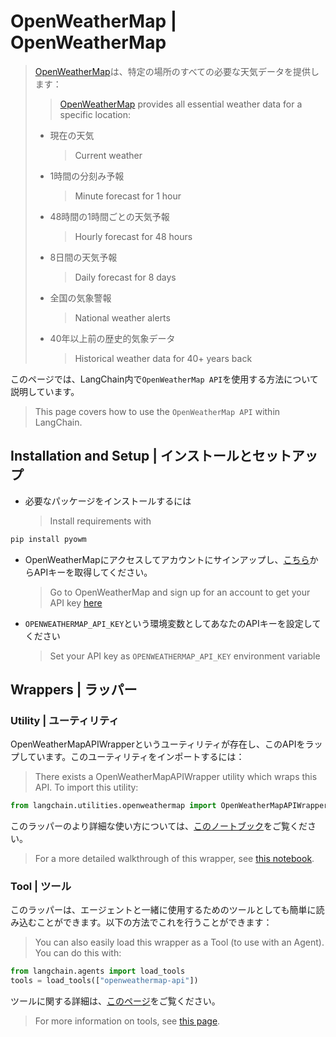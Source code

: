 # OpenWeatherMap | OpenWeatherMap

> [OpenWeatherMap](https://openweathermap.org/api/)は、特定の場所のすべての必要な天気データを提供します：
>
> > [OpenWeatherMap](https://openweathermap.org/api/) provides all essential weather data for a specific location:
>
> * 現在の天気
>   > Current weather
> * 1時間の分刻み予報
>   > Minute forecast for 1 hour
> * 48時間の1時間ごとの天気予報
>   > Hourly forecast for 48 hours
> * 8日間の天気予報
>   > Daily forecast for 8 days
> * 全国の気象警報
>   > National weather alerts
> * 40年以上前の歴史的気象データ
>   > Historical weather data for 40+ years back

このページでは、LangChain内で`OpenWeatherMap API`を使用する方法について説明しています。

> This page covers how to use the `OpenWeatherMap API` within LangChain.

## Installation and Setup | インストールとセットアップ

* 必要なパッケージをインストールするには
  > Install requirements with

```bash
pip install pyowm
```

* OpenWeatherMapにアクセスしてアカウントにサインアップし、[こちら](https://openweathermap.org/api/)からAPIキーを取得してください。
  > Go to OpenWeatherMap and sign up for an account to get your API key [here](https://openweathermap.org/api/)
* `OPENWEATHERMAP_API_KEY`という環境変数としてあなたのAPIキーを設定してください
  > Set your API key as `OPENWEATHERMAP_API_KEY` environment variable

## Wrappers | ラッパー

### Utility | ユーティリティ

OpenWeatherMapAPIWrapperというユーティリティが存在し、このAPIをラップしています。このユーティリティをインポートするには：

> There exists a OpenWeatherMapAPIWrapper utility which wraps this API. To import this utility:

```python
from langchain.utilities.openweathermap import OpenWeatherMapAPIWrapper
```

このラッパーのより詳細な使い方については、[このノートブック](/docs/integrations/tools/openweathermap)をご覧ください。

> For a more detailed walkthrough of this wrapper, see [this notebook](/docs/integrations/tools/openweathermap).

### Tool | ツール

このラッパーは、エージェントと一緒に使用するためのツールとしても簡単に読み込むことができます。以下の方法でこれを行うことができます：

> You can also easily load this wrapper as a Tool (to use with an Agent).
> You can do this with:

```python
from langchain.agents import load_tools
tools = load_tools(["openweathermap-api"])
```

ツールに関する詳細は、[このページ](/docs/modules/agents/tools/)をご覧ください。

> For more information on tools, see [this page](/docs/modules/agents/tools/).
